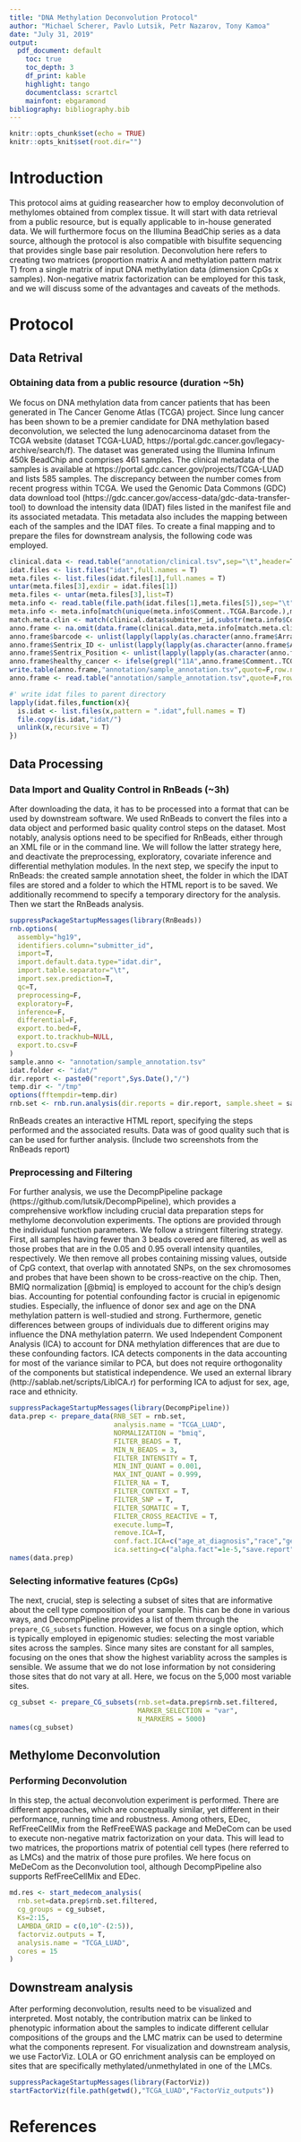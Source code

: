 ```yaml
---
title: "DNA Methylation Deconvolution Protocol"
author: "Michael Scherer, Pavlo Lutsik, Petr Nazarov, Tony Kamoa"
date: "July 31, 2019"
output:
  pdf_document: default
    toc: true
    toc_depth: 3
    df_print: kable
    highlight: tango
    documentclass: scrartcl
    mainfont: ebgaramond
bibliography: bibliography.bib
---
```


```r
knitr::opts_chunk$set(echo = TRUE)
knitr::opts_knit$set(root.dir="")
```

# Introduction

This protocol aims at guiding reasearcher how to employ deconvolution of methylomes obtained from complex tissue. It will start with data retrieval from a public resource, but is equally applicable to in-house generated data. We will furthermore focus on the Illumina BeadChip series as a data source, although the protocol is also compatible with bisulfite sequencing that provides single base pair resolution.
Deconvolution here refers to creating two matrices (proportion matrix A and methylation pattern matrix T) from a single matrix of input DNA methylation data (dimension CpGs x samples). Non-negative matrix factorization can be employed for this task, and we will discuss some of the advantages and caveats of the methods.

# Protocol

## Data Retrival

### Obtaining data from a public resource (duration ~5h)

We focus on DNA methylation data from cancer patients that has been generated in The Cancer Genome Atlas (TCGA) project. Since lung cancer has been shown to be a premier candidate for DNA methylation based deconvolution, we selected the lung adenocarcinoma dataset from the TCGA website (dataset TCGA-LUAD, https://portal.gdc.cancer.gov/legacy-archive/search/f). The dataset was generated using the Illumina Infinum 450k BeadChip and comprises 461 samples. The clinical metadata of the samples is available at https://portal.gdc.cancer.gov/projects/TCGA-LUAD and lists 585 samples. The discrepancy between the number comes from recent progress within TCGA. We used the Genomic Data Commons (GDC) data download tool (https://gdc.cancer.gov/access-data/gdc-data-transfer-tool) to download the intensity data (IDAT) files listed in the manifest file and its associated metadata. This metadata also includes the mapping between each of the samples and the IDAT files. To create a final mapping and to prepare the files for downstream analysis, the following code was employed.

```r
clinical.data <- read.table("annotation/clinical.tsv",sep="\t",header=T)
idat.files <- list.files("idat",full.names = T)
meta.files <- list.files(idat.files[1],full.names = T)
untar(meta.files[3],exdir = idat.files[1])
meta.files <- untar(meta.files[3],list=T)
meta.info <- read.table(file.path(idat.files[1],meta.files[5]),sep="\t",header=T)
meta.info <- meta.info[match(unique(meta.info$Comment..TCGA.Barcode.),meta.info$Comment..TCGA.Barcode.),]
match.meta.clin <- match(clinical.data$submitter_id,substr(meta.info$Comment..TCGA.Barcode.,1,12))
anno.frame <- na.omit(data.frame(clinical.data,meta.info[match.meta.clin,]))
anno.frame$barcode <- unlist(lapply(lapply(as.character(anno.frame$Array.Data.File),function(x)strsplit(x,"_")),function(x)paste(x[[1]][1],x[[1]][2],sep="_")))
anno.frame$Sentrix_ID <- unlist(lapply(lapply(as.character(anno.frame$Array.Data.File),function(x)strsplit(x,"_")),function(x)paste(x[[1]][1])))
anno.frame$Sentrix_Position <- unlist(lapply(lapply(as.character(anno.frame$Array.Data.File),function(x)strsplit(x,"_")),function(x)paste(x[[1]][2])))
anno.frame$healthy_cancer <- ifelse(grepl("11A",anno.frame$Comment..TCGA.Barcode.),"healthy","cancer")
write.table(anno.frame,"annotation/sample_annotation.tsv",quote=F,row.names = F,sep="\t")
anno.frame <- read.table("annotation/sample_annotation.tsv",quote=F,row.names = F,sep="\t")

#' write idat files to parent directory
lapply(idat.files,function(x){
  is.idat <- list.files(x,pattern = ".idat",full.names = T)
  file.copy(is.idat,"idat/")
  unlink(x,recursive = T)
})
```

## Data Processing

### Data Import and Quality Control in RnBeads (~3h)

After downloading the data, it has to be processed into a format that can be used by downstream software. We used RnBeads to convert the files into a data object and performed basic quality control steps on the dataset. Most notably, analysis options need to be specified for RnBeads, either through an XML file or in the command line. We will follow the latter strategy here, and deactivate the preprocessing, exploratory, covariate inference and differential methylation modules. In the next step, we specify the input to RnBeads: the created sample annotation sheet, the folder in which the IDAT files are stored and a folder to which the HTML report is to be saved. We additionally recommend to specify a temporary directory for the analysis. Then we start the RnBeads analysis.

```r
suppressPackageStartupMessages(library(RnBeads))
rnb.options(
  assembly="hg19",
  identifiers.column="submitter_id",
  import=T,
  import.default.data.type="idat.dir",
  import.table.separator="\t",
  import.sex.prediction=T,
  qc=T,
  preprocessing=F,
  exploratory=F,
  inference=F,
  differential=F,
  export.to.bed=F,
  export.to.trackhub=NULL,
  export.to.csv=F
)
sample.anno <- "annotation/sample_annotation.tsv"
idat.folder <- "idat/"
dir.report <- paste0("report",Sys.Date(),"/")
temp.dir <- "/tmp"
options(fftempdir=temp.dir)
rnb.set <- rnb.run.analysis(dir.reports = dir.report, sample.sheet = sample.anno, data.dir = idat.folder)
```

RnBeads creates an interactive HTML report, specifying the steps performed and the associated results. Data was of good quality such that is can be used for further analysis. (Include two screenshots from the RnBeads report)

### Preprocessing and Filtering

For further analysis, we use the DecompPipeline package (https://github.com/lutsik/DecompPipeline), which provides a comprehensive workflow including crucial data preparation steps for methylome deconvolution experiments. The options are provided through the individual function parameters. We follow a stringent filtering strategy. First, all samples having fewer than 3 beads covered are filtered, as well as those probes that are in the 0.05 and 0.95 overall intensity quantiles, respectively. We then remove all probes containing missing values, outside of CpG context, that overlap with annotated SNPs, on the sex chromosomes and probes that have been shown to be cross-reactive on the chip. Then, BMIQ normalization [@bmiq] is employed to account for the chip's design bias.
Accounting for potential confounding factor is crucial in epigenomic studies. Especially, the influence of donor sex and age on the DNA methylation pattern is well-studied and strong. Furthermore, genetic differences between groups of individuals due to different origins may influence the DNA methylation paterrn. We used Independent Component Analysis (ICA) to account for DNA methylation differences that are due to these confounding factors. ICA detects components in the data accounting for most of the variance similar to PCA, but does not require orthogonality of the components but statistical independence. We used an external library (http://sablab.net/scripts/LibICA.r) for performing ICA to adjust for sex, age, race and ethnicity.
```r
suppressPackageStartupMessages(library(DecompPipeline))
data.prep <- prepare_data(RNB_SET = rnb.set,
                          analysis.name = "TCGA_LUAD",
                          NORMALIZATION = "bmiq",
                          FILTER_BEADS = T,
                          MIN_N_BEADS = 3,
                          FILTER_INTENSITY = T,
                          MIN_INT_QUANT = 0.001,
                          MAX_INT_QUANT = 0.999,
                          FILTER_NA = T,
                          FILTER_CONTEXT = T,
                          FILTER_SNP = T,
                          FILTER_SOMATIC = T,
                          FILTER_CROSS_REACTIVE = T,
                          execute.lump=T,
                          remove.ICA=T,
                          conf.fact.ICA=c("age_at_diagnosis","race","gender","ethnicity"),
                          ica.setting=c("alpha.fact"=1e-5,"save.report"=T,"ntry"=10,"nmax"=50,"ncores"=10))
names(data.prep)
```

### Selecting informative features (CpGs)

The next, crucial, step is selecting a subset of sites that are informative about the cell type composition of your sample. This can be done in various ways, and DecompPipeline provides a list of them through the ```prepare_CG_subsets``` function. However, we focus on a single option, which is typically employed in epigenomic studies: selecting the most variable sites across the samples. Since many sites are constant for all samples, focusing on the ones that show the highest variablity across the samples is sensible. We assume that we do not lose information by not considering those sites that do not vary at all. Here, we focus on the 5,000 most variable sites.

```r
cg_subset <- prepare_CG_subsets(rnb.set=data.prep$rnb.set.filtered,
                                MARKER_SELECTION = "var",
                                N_MARKERS = 5000)
names(cg_subset)
```

## Methylome Deconvolution

### Performing Deconvolution

In this step, the actual deconvolution experiment is performed. There are different approaches, which are conceptually similar, yet different in their performance, running time and robustness. Among others, EDec, RefFreeCellMix from the RefFreeEWAS package and MeDeCom can be used to execute non-negative matrix factorization on your data. This will lead to two matrices, the proportions matrix of potential cell types (here referred to as LMCs) and the matrix of those pure profiles. We here focus on MeDeCom as the Deconvolution tool, although DecompPipeline also supports RefFreeCellMix and EDec.

```r
md.res <- start_medecom_analysis(
  rnb.set=data.prep$rnb.set.filtered,
  cg_groups = cg_subset,
  Ks=2:15,
  LAMBDA_GRID = c(0,10^-(2:5)),
  factorviz.outputs = T,
  analysis.name = "TCGA_LUAD",
  cores = 15
)
```

## Downstream analysis

After performing deconvolution, results need to be visualized and interpreted. Most notably, the contribution matrix can be linked to phenotypic information about the samples to indicate different cellular compositions of the groups and the LMC matrix can be used to determine what the components represent. For visualization and downstream analysis, we use FactorViz. LOLA or GO enrichment analysis can be employed on sites that are specifically methylated/unmethylated in one of the LMCs.

```r
suppressPackageStartupMessages(library(FactorViz))
startFactorViz(file.path(getwd(),"TCGA_LUAD","FactorViz_outputs"))
```

# References
